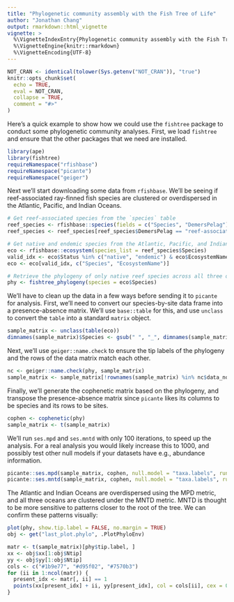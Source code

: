 ```yaml
---
title: "Phylogenetic community assembly with the Fish Tree of Life"
author: "Jonathan Chang"
output: rmarkdown::html_vignette
vignette: >
  %\VignetteIndexEntry{Phylogenetic community assembly with the Fish Tree of Life}
  %\VignetteEngine{knitr::rmarkdown}
  %\VignetteEncoding{UTF-8}
---
```


```r
NOT_CRAN <- identical(tolower(Sys.getenv("NOT_CRAN")), "true")
knitr::opts_chunk$set(
  echo = TRUE,
  eval = NOT_CRAN,
  collapse = TRUE,
  comment = "#>"
)
```


Here's a quick example to show how we could use the `fishtree` package to conduct some phylogenetic community analyses. First, we load `fishtree` and ensure that the other packages that we need are installed.

```r
library(ape)
library(fishtree)
requireNamespace("rfishbase")
requireNamespace("picante")
requireNamespace("geiger")
```

Next we'll start downloading some data from `rfishbase`. We'll be seeing if reef-associated ray-finned fish species are clustered or overdispersed in the Atlantic, Pacific, and Indian Oceans.

```r
# Get reef-associated species from the `species` table
reef_species <- rfishbase::species(fields = c("Species", "DemersPelag"))
reef_species <- reef_species[reef_species$DemersPelag == "reef-associated", ]

# Get native and endemic species from the Atlantic, Pacific, and Indian Oceans
eco <- rfishbase::ecosystem(species_list = reef_species$Species)
valid_idx <- eco$Status %in% c("native", "endemic") & eco$EcosystemName %in% c("Atlantic Ocean", "Pacific Ocean", "Indian Ocean") 
eco <- eco[valid_idx, c("Species", "EcosystemName")]

# Retrieve the phylogeny of only native reef species across all three oceans.
phy <- fishtree_phylogeny(species = eco$Species)
```

We'll have to clean up the data in a few ways before sending it to `picante` for analysis. First, we'll need to convert our species-by-site data frame into a presence-absence matrix. We'll use `base::table` for this, and use `unclass` to convert the `table` into a standard `matrix` object.

```r
sample_matrix <- unclass(table(eco))
dimnames(sample_matrix)$Species <- gsub(" ", "_", dimnames(sample_matrix)$Species, fixed = TRUE)
```

Next, we'll use `geiger::name.check` to ensure the tip labels of the phylogeny and the rows of the data matrix match each other.

```r
nc <- geiger::name.check(phy, sample_matrix)
sample_matrix <- sample_matrix[!rownames(sample_matrix) %in% nc$data_not_tree, ]
```

Finally, we'll generate the cophenetic matrix based on the phylogeny, and transpose the presence-absence matrix since `picante` likes its columns to be species and its rows to be sites.

```r
cophen <- cophenetic(phy)
sample_matrix <- t(sample_matrix)
```

We'll run `ses.mpd` and `ses.mntd` with only 100 iterations, to speed up the analysis. For a real analysis you would likely increase this to 1000, and possibly test other null models if your datasets have e.g., abundance information.

```r
picante::ses.mpd(sample_matrix, cophen, null.model = "taxa.labels", runs = 99)
picante::ses.mntd(sample_matrix, cophen, null.model = "taxa.labels", runs = 99)
```

The Atlantic and Indian Oceans are overdispersed using the MPD metric, and all three oceans are clustered under the MNTD metric. MNTD is thought to be more sensitive to patterns closer to the root of the tree. We can confirm these patterns visually:

```r
plot(phy, show.tip.label = FALSE, no.margin = TRUE)
obj <- get("last_plot.phylo", .PlotPhyloEnv)

matr <- t(sample_matrix)[phy$tip.label, ]
xx <- obj$xx[1:obj$Ntip]
yy <- obj$yy[1:obj$Ntip]
cols <- c("#1b9e77", "#d95f02", "#7570b3")
for (ii in 1:ncol(matr)) {
  present_idx <- matr[, ii] == 1
  points(xx[present_idx] + ii, yy[present_idx], col = cols[ii], cex = 0.1)
}


```
